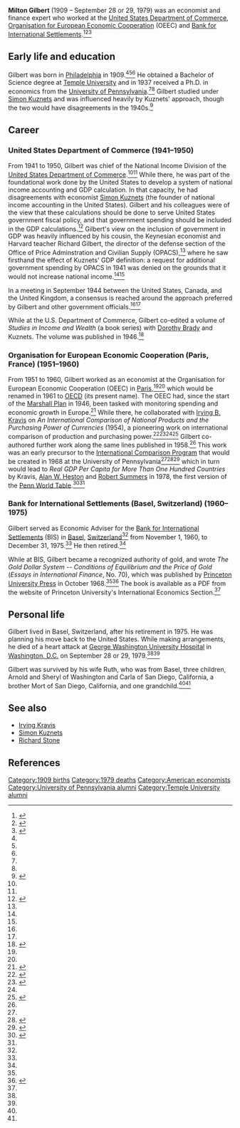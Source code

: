 '''Milton Gilbert''' (1909 – September 28 or 29, 1979) was an economist and finance expert who worked at the [[United States Department of Commerce]], [[OECD|Organisation for European Economic Cooperation]] (OEEC) and [[Bank for International Settlements]].<ref name=bis-bio>{{cite web|url = https://www.bis.org/about/biomg.htm|title = Biographical note: Milton Gilbert (1909-79), former Economic Adviser|accessdate = October 19, 2017|publisher = Bank for International Settlements}}</ref><ref name=nyt-obit>{{cite web|url = https://www.nytimes.com/1979/10/04/archives/milton-gilbert-70-was-finance-expert-a-former-adviser-for-the-bank.html|title = MILTON GILBERT, 70; WAS FINANCE EXPERT|last = Clark|first = Alfred E.|date = October 4, 1979|accessdate = October 19, 2017|publisher = ''[[New York Times]]''}}</ref><ref name=wapo-obit>{{cite web|url = https://www.washingtonpost.com/archive/local/1979/09/30/milton-gilbert-economist-authority-on-gold/a7983cbc-dba7-47ae-8e92-c2aa501e41ae/|title = Milton Gilbert, Economist, Authority on Gold|publisher = ''[[Washington Post]]''|date = September 30, 1979|accessdate = October 19, 2017}}</ref>

== Early life and education ==

Gilbert was born in [[Philadelphia]] in 1909.<ref name=bis-bio/><ref name=nyt-obit/><ref name=wapo-obit/> He obtained a Bachelor of Science degree at [[Temple University]] and in 1937 received a Ph.D. in economics from the [[University of Pennsylvania]].<ref name=nyt-obit/><ref name=wapo-obit/> Gilbert studied under [[Simon Kuznets]] and was influenced heavily by Kuznets' approach, though the two would have disagreements in the 1940s.<ref name=power-of-gdp>{{cite book|url = https://books.google.com/books?id=K8B1CwAAQBAJ|title = The Power of a Single Number: A Political History of GDP|last = Lepenies|first = Philip|accessdate = November 15, 2017}}</ref>{{rp|93}}

== Career ==

=== United States Department of Commerce (1941–1950) ===

From 1941 to 1950, Gilbert was chief of the National Income Division of the [[United States Department of Commerce]].<ref name=nyt-obit/><ref name=wapo-obit/>  While there, he was part of the foundational work done by the United States to develop a system of national income accounting and GDP calculation. In that capacity, he had disagreements with economist [[Simon Kuznets]] (the founder of national income accounting in the United States). Gilbert and his colleagues were of the view that these calculations should be done to serve United States government fiscal policy, and that government spending should be included in the GDP calculations.<ref name=gdp-brief-history>{{cite web|url = https://books.google.com/books/about/GDP.html?id=t7pKCAAAQBAJ|title = GDP: A Brief but Affectionate History|last = Coyle|first = Diane|accessdate = October 17, 2017}}</ref>{{rp|27–28}} Gilbert's view on the inclusion of government in GDP was heavily influenced by his cousin, the Keynesian economist and Harvard teacher Richard Gilbert, the director of the defense section of the Office of Price Adminstration and Civilian Supply (OPACS),<ref name=power-of-gdp/>{{rp|93}} where he saw firsthand the effect of Kuznets' GDP definition: a request for additional government spending by OPACS in 1941 was denied on the grounds that it would not increase national income.<ref name=gdp-brief-history/>{{rp|27}}<ref name=power-of-gdp/>{{rp|93}}

In a meeting in September 1944 between the United States, Canada, and the United Kingdom, a consensus is reached around the approach preferred by Gilbert and other government officials.<ref name=gdp-modernity-making/>{{rp|33-35}}<ref name=power-of-gdp/>{{rp|109}}

While at the U.S. Department of Commerce, Gilbert co-edited a volume of ''Studies in Income and Wealth'' (a book series) with [[Dorothy Brady]] and Kuznets. The volume was published in 1946.<ref>{{cite book|url = http://papers.nber.org/books/unkn46-2|title = Studies in Income and Wealth|date = January 1, 1946|accessdate = October 19, 2017}}</ref>

=== Organisation for European Economic Cooperation (Paris, France) (1951–1960) ===

From 1951 to 1960, Gilbert worked as an economist at the Organisation for European Economic Cooperation (OEEC) in [[Paris]],<ref name=nyt-obit/><ref name=wapo-obit/> which would be renamed in 1961 to [[OECD]] (its present name). The OEEC had, since the start of the [[Marshall Plan]] in 1946, been tasked with monitoring spending and economic growth in Europe.<ref name=gdp-modernity-making>{{cite book|title = The Great Invention: The Story of GDP and the Making and Unmaking of the Modern World|url = https://books.google.com/books?id=fE89DAAAQBAJ|accessdate = October 16, 2017}}</ref>{{rp|35}} While there, he collaborated with [[Irving Kravis|Irving B. Kravis]] on ''An International Comparison of National Products and the Purchasing Power of Currencies'' (1954), a pioneering work on international comparison of production and purchasing power.<ref>{{cite book|title = An international comparison of national products and the purchasing power of currencies|url = https://books.google.com/books/about/An_international_comparison_of_national.html?id=bhsrAAAAMAAJ|publisher = Organisation for European Economic Co-operation|accessdate = November 14, 2017}}</ref><ref name=cpi-ppp-comparison>{{cite web|url = https://www.oecd.org/std/prices-ppp/2424597.pdf|title = Integration of CPI and PPP: Methodological Issues, Feasibility and Recommendations|last = Rao|first = Prasada|date = January 30, 2001|accessdate = November 14, 2017|publisher = [[OECD]]|quote = Basic work on the need for purchasing power parities as currency conversion factors began with the seminal work of Gilbert and Kravis for the OEEC in 1954 and the subsequent work of Gilbert and Associates (1958). These two studies demonstrate the fact that there can be a considerable gap between the official exchange rates and purchasing power parities, and therefore the need for research on the computation of PPPs for different currencies. This has led to the eventual establishment of the International Comparison Project (ICP) at the University of Pennsylvania by Kravis, Heston, Summers and Kenessey. The work by Kravis et al. (1975 and 1978) was instrumental in establishing the procedures and guidelines for undertaking international comparisons. The report of Kravis, Heston and Summers (1982) on Phase III of the ICP, may be considered as a definitive account of the standard procedures of the ICP. The ICP had been upgraded subsequently from the status of a project to a program due to the increased coverage of more than 65 countries in Phase IV. The publication of the Handbook of the International Comparison Programme (UN, 1992), is another major source for the procedures recommended for use in international comparisons. There are several OECD publications, all with the title "Purchasing Power Parities and Real Expenditures" (OECD 1987, 1996 and 1999), that deal with procedures underlying PPP computation. Similar publications are regularly published by Eurostat.}}</ref><ref name=wapo-obit/><ref name=aea-kravis-memoir>{{cite journal|url = http://pubs.aeaweb.org/doi/pdfplus/10.1257/jep.7.3.175|title = Irving B. Kravis: Memoir of a Distinguished Fellow|last = Klein|first = Lawrence|date = Summer 1993|journal = ''[[Journal of Economic Perspectives]]''|volume = 7|number = 3|accessdate = October 19, 2017}}</ref>{{rp|177–178}} Gilbert co-authored further work along the same lines published in 1958.<ref name=cpi-ppp-comparison/> This work was an early precursor to the [[International Comparison Program]] that would be created in 1968 at the University of Pennsylvania<ref name=cpi-ppp-comparison/><ref>{{cite web |url=http://web.worldbank.org/WBSITE/EXTERNAL/DATASTATISTICS/ICPEXT/0,,contentMDK:22377133~menuPK:6782010~pagePK:60002244~piPK:62002388~theSitePK:270065,00.html |title=International Comparison Program - History |accessdate=October 5, 2017}}</ref><ref name=gdp-brief-history>{{cite web|url = https://books.google.com/books/about/GDP.html?id=t7pKCAAAQBAJ|title = GDP: A Brief but Affectionate History|last = Coyle|first = Diane|accessdate = October 17, 2017}}</ref>{{rp|65}} which in turn would lead to ''Real GDP Per Capita for More Than One Hundred Countries'' by Kravis, [[Alan Heston|Alan W. Heston]] and [[Robert Summers]] in 1978, the first version of the [[Penn World Table]].<ref>{{cite web |url=http://voxeu.org/article/newer-better-penn-world-table-growth-estimates |title=Is newer better? The Penn World Table growth estimates |first1=Simon |last1=Johnson |first2=Arvind |last2=Subramanian |first3=Will |last3=Larson |first4=Chris |last4=Papageorgiou |publisher=VOX, CEPR's Policy Portal |date=December 7, 2009 |accessdate=October 3, 2017}}</ref><ref name=aea-kravis-memoir/>{{rp|178}}

=== Bank for International Settlements (Basel, Switzerland) (1960–1975) ===

Gilbert served as Economic Adviser for the [[Bank for International Settlements]] (BIS) in [[Basel]], [[Switzerland]]<ref name=nyt-obit/> from November 1, 1960, to December 31, 1975.<ref name=bis-bio/> He then retired.<ref name=wapo-obit/>

While at BIS, Gilbert became a recognized authority of gold, and wrote ''The Gold Dollar System -- Conditions of Equilibrium and the Price of Gold'' (''Essays in International Finance'', No. 70), which was published by [[Princeton University Press]] in October 1968.<ref name=wapo-obit/><ref name=ies-pdf>{{cite web|url = https://www.princeton.edu/~ies/IES_Essays/E70.pdf|title = The Gold Dollar System -- Conditions of Equilibrium and the Price of Gold (PDF)|last = Gilbert|first = Milton|date = October 1, 1968|accessdate = October 19, 2017}}</ref> The book is available as a PDF from the website of Princeton University's International Economics Section.<ref name=ies-pdf/>

== Personal life ==

Gilbert lived in Basel, Switzerland, after his retirement in 1975. He was planning his move back to the United States. While making arrangements, he died of a heart attack at [[George Washington University Hospital]] in [[Washington, D.C.]] on September 28 or 29, 1979.<ref name=nyt-obit/><ref name=wapo-obit/>

Gilbert was survived by his wife Ruth, who was from Basel, three children, Arnold and Sheryl of Washington and Carla of San Diego, California, a brother Mort of San Diego, California, and one grandchild.<ref name=wapo-obit/><ref name=nyt-obit/>

== See also ==

* [[Irving Kravis]]
* [[Simon Kuznets]]
* [[Richard Stone]]

== References ==

{{reflist|30em}}
{{authority control}}

{{DEFAULTSORT:Gilbert, Milton}}
[[Category:1909 births]]
[[Category:1979 deaths]]
[[Category:American economists]]
[[Category:University of Pennsylvania alumni]]
[[Category:Temple University alumni]]
